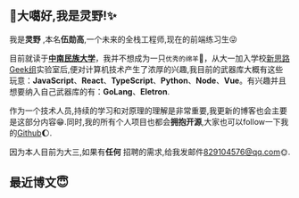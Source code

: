 ## 👋大噶好,我是灵野!✨

​我是**灵野** ,本名**伍勋高**,一个未来的全栈工程师,现在的前端练习生😜

​目前就读于<a target="_blank" href='https://www.scuec.edu.cn/'>**中南民族大学**</a>，我并不想成为一只`优秀的绵羊`🐑，从大一加入学校<a target="_blank" href='https://campus.new-thread.com/'>新思路Geek组</a>实验室后,便对计算机技术产生了浓厚的兴趣,我目前的武器库大概有这些玩意：**JavaScript**、**React**、**TypeScript**、**Python**、**Node**、**Vue**。有兴趣并且想要纳入自己武器库的有：**GoLang**、**Eletron**.

​作为一个技术人员,持续的学习和对原理的理解是非常重要,我更新的博客也会主要是这部分内容😁.同时,我的所有个人项目也都会**拥抱开源**,大家也可以follow一下我的<a target="_blank" href='https://github.com/LingYe-007/'>Github</a>🌔.

​因为本人目前为大三,如果有**任何** 招聘的需求,给我发邮件<a>829104576@qq.com🌞.</a>

## 	最近博文😇

​	

